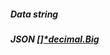 ##### **Data** string

##### **JSON** [][*decimal.Big](https://pkg.go.dev/github.com/ericlagergren/decimal#Big)

